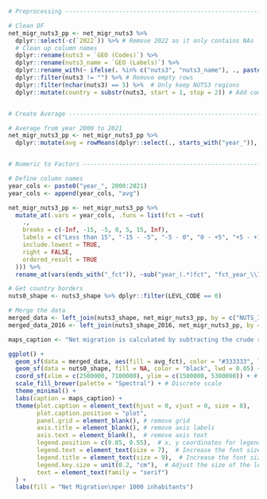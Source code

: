 ```r

# Preprocessing -------------------------------------------------------------

# Clean DF
net_migr_nuts3_pp <- net_migr_nuts3 %>% 
  dplyr::select(-c(`2022`)) %>% # Remove 2022 as it only contains NAs
  # Clean up column names
  dplyr::rename(nuts3 = `GEO (Codes)`) %>% 
  dplyr::rename(nuts3_name = `GEO (Labels)`) %>% 
  dplyr::rename_with(~ ifelse(. %in% c("nuts3", "nuts3_name"), ., paste0("year_", .))) %>% 
  dplyr::filter(nuts3 != "") %>% # Remove empty rows
  dplyr::filter(nchar(nuts3) == 5) %>%  # Only keep NUTS3 regions
  dplyr::mutate(country = substr(nuts3, start = 1, stop = 2)) # Add country to DF


# Create Average -------------------------------------------------------------

# Average from year 2000 to 2021
net_migr_nuts3_pp <- net_migr_nuts3_pp %>%
  dplyr::mutate(avg = rowMeans(dplyr::select(., starts_with("year_")), na.rm = TRUE))


# Numeric to Factors -------------------------------------------------------------

# Define column names
year_cols <- paste0("year_", 2000:2021)
year_cols <- append(year_cols, "avg")

net_migr_nuts3_pp <- net_migr_nuts3_pp %>% 
  mutate_at(.vars = year_cols, .funs = list(fct = ~cut(
    .,
    breaks = c(-Inf, -15, -5, 0, 5, 15, Inf),
    labels = c("Less than 15", "-15 - -5", "-5 - 0", "0 - +5", "+5 - +15", "More than 15"),
    include.lowest = TRUE,
    right = FALSE,
    ordered_result = TRUE
  ))) %>% 
  rename_at(vars(ends_with("_fct")), ~sub("year_(.*)fct", "fct_year_\\1", .))

# Get country borders
nuts0_shape <- nuts3_shape %>% dplyr::filter(LEVL_CODE == 0)

# Merge the data
merged_data <- left_join(nuts3_shape, net_migr_nuts3_pp, by = c("NUTS_ID" = "nuts3"))
merged_data_2016 <- left_join(nuts3_shape_2016, net_migr_nuts3_pp, by = c("NUTS_ID" = "nuts3"))

maps_caption <- "Net migration is calculated by subtracting the crude rate of natural change from \nthe crude rate of population change. This means net migration represents the part of \npopulation change that is not caused by births and deaths. A negative net migration \nindicates more emigration than immigration in a region. These data do not differentiate \nbetween internal and external migration. Source: Eurostat variable CNMIGRATRT."

ggplot() +
  geom_sf(data = merged_data, aes(fill = avg_fct), color = "#333333", lwd = 0.02) +
  geom_sf(data = nuts0_shape, fill = NA, color = "black", lwd = 0.05) +  # highlight national borders
  coord_sf(xlim = c(2500000, 7100000), ylim = c(1500000, 5300000)) + # Coordinate reference system:	3035
  scale_fill_brewer(palette = "Spectral") + # Discrete scale
  theme_minimal() +
  labs(caption = maps_caption) +
  theme(plot.caption = element_text(hjust = 0, vjust = 0, size = 8),
        plot.caption.position = "plot",
        panel.grid = element_blank(), # remove grid
        axis.title = element_blank(), # remove axis labels
        axis.text = element_blank(),  # remove axis text
        legend.position = c(0.85, 0.55),  # x, y coordinates for legend. Ranges from 0 to 1.
        legend.text = element_text(size = 7),  # Increase the font size for legend items
        legend.title = element_text(size = 9),  # Increase the font size for the legend title
        legend.key.size = unit(0.2, "cm"),  # Adjust the size of the legend keys
        text = element_text(family = "serif")
  ) +
  labs(fill = "Net Migration\nper 1000 inhabitants")

```
